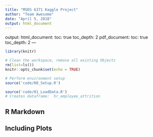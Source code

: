 ```yaml
---
title: "MSDS 6371 Kaggle Project"
author: "Team Awesome"
date: "April 5, 2018"
output: html_document
---
```

output: 
  html_document:
    toc: true
    toc_depth: 2
  pdf_document:
    toc: true
    toc_depth: 2
---

```r
library(knitr)

# Clean the workspace, remove all existing Objects
rm(list=ls())
knitr::opts_chunk$set(echo = TRUE)

# Perform environment setup
source('code/00_Setup.R')

source('code/01_LoadData.R')
# Creates dataframe:  hr_employee_attrition
```

## R Markdown


## Including Plots

